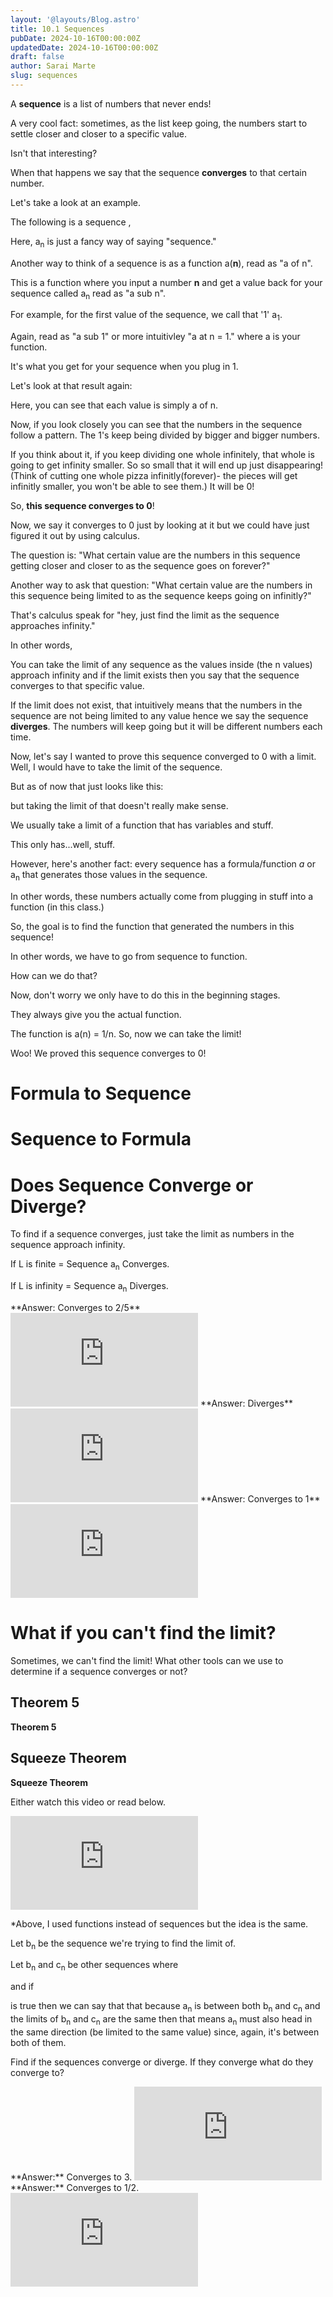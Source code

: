 ```yaml
---
layout: '@layouts/Blog.astro'
title: 10.1 Sequences
pubDate: 2024-10-16T00:00:00Z
updatedDate: 2024-10-16T00:00:00Z
draft: false
author: Sarai Marte
slug: sequences
---
```



A **sequence** is a list of numbers that never ends! 

A very cool fact: sometimes, as the list keep going, the numbers start to settle closer and closer to a specific value.

Isn't that interesting?

When that happens we say that the sequence **converges** to that certain number. 

Let's take a look at an example. 

The following is a sequence ,

<Latex formula = "a_n = \left\{1, \frac{1}{2}, \frac{1}{3}, \frac{1}{4}, ...\right\}" />

Here, a<sub>n</sub> is just a fancy way of saying "sequence."

Another way to think of a sequence is as a function a(**n**), read as "a of n". 

This is a function where you input a number **n**  and get a value back for your sequence called a<sub>n</sub> read as "a sub n". 

For example, for the first value of the sequence, we call that '1' a<sub>1</sub>. 

Again, read as "a sub 1" or more intuitivley "a at n = 1." where a is your function. 

It's what you get for your sequence when you plug in 1. 

Let's look at that result again:

Here, you can see that each value is simply a of n. 

<Latex formula = "a_n = \left\{ 
\begin{array}{c} 
1 \\ a_1 
\end{array}, 
\begin{array}{c} 
\frac{1}{2} \\ a_2 
\end{array}, 
\begin{array}{c} 
\frac{1}{3} \\ a_3 
\end{array}, 
\begin{array}{c} 
\frac{1}{4} \\ a_4 
\end{array}, 
\dots \right\}" />

Now, if you look closely you can see that the numbers in the sequence follow a pattern. The 1's keep being divided by bigger and bigger numbers. 

<Latex formula = "a_n = \left\{1, \frac{1}{2}, \frac{1}{3}, \frac{1}{4}, \frac{1}{5}, \frac{1}{6}, \frac{1}{7}, \frac{1}{8}, \frac{1}{9}, \frac{1}{10}, \frac{1}{11}, \frac{1}{12}, \dots \right\}" />

If you think about it, if you keep dividing one whole infinitely, that whole is going to get infinity smaller. So so small that it will end up just disappearing! (Think of cutting one whole pizza infinitly(forever)- the pieces will get infinitly smaller, you won't be able to see them.) It will be 0!

So, **this sequence converges to 0**!

Now, we say it converges to 0 just by looking at it but we could have just figured it out by using calculus.

The question is: "What certain value are the numbers in this sequence getting closer and closer to as the sequence goes on forever?"

Another way to ask that question: "What certain value are the numbers in this sequence being limited to as the sequence keeps going on infinitly?"

That's calculus speak for "hey, just find the limit as the sequence approaches infinity."

In other words,

<Latex formula = "\lim\limits_{n \to \infty} \, a_n" />

You can take the limit of any sequence as the values inside (the n values) approach infinity and if the limit exists then you say that the sequence converges to that specific value.

If the limit does not exist, that intuitively means that the numbers in the sequence are not being limited to any value hence we say the sequence **diverges**. The numbers will keep going but it will be different numbers each time. 

Now, let's say I wanted to prove this sequence converged to 0 with a limit. Well, I would have to take the limit of the sequence. 

But as of now that just looks like this: 

<Latex formula = "\lim\limits_{n \to \infty} \, \left\{1, \frac{1}{2}, \frac{1}{3}, \frac{1}{4}, ...\right\}" />

but taking the limit of that doesn't really make sense.

We usually take a limit of a function that has variables and stuff. 

This only has...well, stuff.

However, here's another fact: every sequence has a formula/function *a* or a<sub>n</sub> that generates those values in the sequence. 

In other words, these numbers actually come from plugging in stuff into a function (in this class.)

So, the goal is to find the function that generated the numbers in this sequence!

In other words, we have to go from sequence to function. 

How can we do that?

Now, don't worry we only have to do this in the beginning stages. 

They always give you the actual function. 

The function is a(n) = 1/n. So, now we can take the limit!

<Latex formula = "\lim\limits_{n \to \infty} \, a_n = \frac{1}{n} = \frac{1}{\infty} = 0" />

Woo! We proved this sequence converges to 0!

# Formula to Sequence 

# Sequence to Formula 

# Does Sequence Converge or Diverge?

<RuleBox>

To find if a sequence converges, just take the limit as numbers in the sequence approach infinity. 

<Latex formula = "\lim\limits_{n \to \infty} \, a_n = L" />

If L is finite = Sequence a<sub>n</sub> Converges. 

If L is infinity = Sequence a<sub>n</sub> Diverges. 

</RuleBox>

<Problem n = "1">
<Latex formula="a_n = \cos\left(\frac{n\pi}{2}\right)" />
</Problem>

<Solution>
</Solution>

<Problem n = "2">
<Latex formula="a_n = n \ln\left(1 - \frac{2}{5n}\right)" />
</Problem>

<Solution>
**Answer: Converges to 2/5**
<iframe src="https://www.youtube.com/embed/htbgN_G22e8?si=WmqQC2a_tzXHdaxX" title="YouTube video player" frameborder="0" allow="accelerometer; autoplay; clipboard-write; encrypted-media; gyroscope; picture-in-picture; web-share" referrerpolicy="strict-origin-when-cross-origin" allowfullscreen></iframe>
</Solution>


<Problem n = "3">
<Latex formula="a_n = \frac{\ln(n)}{\ln(\ln(n))}" />
</Problem>

<Solution>
**Answer: Diverges**
<iframe  src="https://www.youtube.com/embed/mS9_B4PcU9w?si=neCtwhWkxlev3fl4" title="YouTube video player" frameborder="0" allow="accelerometer; autoplay; clipboard-write; encrypted-media; gyroscope; picture-in-picture; web-share" referrerpolicy="strict-origin-when-cross-origin" allowfullscreen></iframe>

</Solution>

<Problem n = "4">
<Latex formula="a_n = e^{-n} \ln(n)" />
</Problem>

<Solution>

</Solution>

<Problem n = "5">
<Latex formula="a_n = \left(\frac{n+5}{n+3}\right)^{4n}" />
</Problem>

<Solution>
</Solution>


<Problem n = "6">
<Latex formula="a_n = \left( 1 - \frac{1}{n^2} \right)^n" />
</Problem>

<Solution>
**Answer: Converges to 1**
<iframe src="https://www.youtube.com/embed/BnQgyQMFa3A?si=M6mPMU9FIlc1As02" title="YouTube video player" frameborder="0" allow="accelerometer; autoplay; clipboard-write; encrypted-media; gyroscope; picture-in-picture; web-share" referrerpolicy="strict-origin-when-cross-origin" allowfullscreen></iframe>
</Solution>

# What if you can't find the limit?

Sometimes, we can't find the limit! What other tools can we use to determine if a sequence converges or not?

## Theorem 5

<RuleBox>
<p><b>Theorem 5</b></p>

<Latex formula="
\begin{aligned}
&\text{(a)} \quad \lim\limits_{n \to \infty} \frac{\ln n}{n} = 0, \\
&\text{(b)} \quad \lim\limits_{n \to \infty} \sqrt[n]{n} = 1, \\
&\text{(c)} \quad \lim\limits_{n \to \infty} x^{1/n} = 1 \quad \text{if } x > 0, \\
&\text{(d)} \quad \lim\limits_{n \to \infty} x^n = 0 \quad \text{if } |x| < 1, \\
&\text{(e)} \quad \lim\limits_{n \to \infty} \left( 1 + \frac{x}{n} \right)^n = e^x, \\
&\text{(f)} \quad \lim\limits_{n \to \infty} \frac{x^n}{n!} = 0.
\end{aligned}
"/>
</RuleBox>

## Squeeze Theorem 

<RuleBox>

<p><b>Squeeze Theorem</b></p>

Either watch this video or read below. 

<iframe  src="https://www.youtube.com/embed/AI_AGJT9_1c?si=XGbt-BmYNh8tOyGy" title="YouTube video player" frameborder="0" allow="accelerometer; autoplay; clipboard-write; encrypted-media; gyroscope; picture-in-picture; web-share" referrerpolicy="strict-origin-when-cross-origin" allowfullscreen></iframe>

*Above, I used functions instead of sequences but the idea is the same. 

Let b<sub>n</sub> be the sequence we're trying to find the limit of. 

Let b<sub>n</sub> and c<sub>n</sub> be other sequences where

<Latex formula="b_n \leq a_n \leq c_n" />

and if

<Latex formula="\lim\limits_{n \to \infty} b_n = \lim\limits_{n \to \infty} c_n = L" />

is true then we can say that that because a<sub>n</sub> is between both b<sub>n</sub> and c<sub>n</sub> and the limits of b<sub>n</sub> and c<sub>n</sub> are the same then that means a<sub>n</sub> must also head in the same direction (be limited to the same value) since, again, it's between both of them. 

</RuleBox>

Find if the sequences converge or diverge. If they converge what do they converge to?

<Problem n = "1" >
<Latex formula="a_n = \frac{3n + 4(-1)^n}{n}" />
</Problem>
<Solution>
**Answer:** Converges to 3.
<iframe src="https://www.youtube.com/embed/sRDykP2HuDI?si=Vj2y0Apehys2V2_F" title="YouTube video player" frameborder="0" allow="accelerometer; autoplay; clipboard-write; encrypted-media; gyroscope; picture-in-picture; web-share" referrerpolicy="strict-origin-when-cross-origin" allowfullscreen></iframe>
</Solution>

<Problem n = "2" >

<Latex formula="a_n = \frac{n + \sin(n)}{2n + 1}" />

</Problem>

<Solution>
**Answer:** Converges to 1/2. 
<iframe src="https://www.youtube.com/embed/FcSfyjJVziI?si=F5ixs0P-9r_ytZNB" title="YouTube video player" frameborder="0" allow="accelerometer; autoplay; clipboard-write; encrypted-media; gyroscope; picture-in-picture; web-share" referrerpolicy="strict-origin-when-cross-origin" allowfullscreen></iframe>
</Solution>



